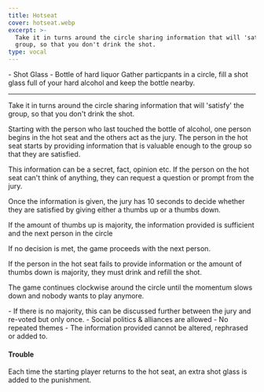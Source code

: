 ```yaml
---
title: Hotseat
cover: hotseat.webp
excerpt: >-
  Take it in turns around the circle sharing information that will 'satisfy' the
  group, so that you don't drink the shot.
type: vocal
---
```


<GameHero
  cover="/images/hotseat.webp"
  alt="Hotseat"
/>

<GameSection title="Equipment" icon="/images/liquor.webp">
-   Shot Glass
-   Bottle of hard liquor
</GameSection>

<GameSection title="Setup" icon="/images/settings.webp">
Gather particpants in a circle, fill a shot glass full of your hard alcohol and keep the bottle nearby.

* * *
</GameSection>

<GameSection title="Aim of the Game" icon="/images/target.webp">
<p>Take it in turns around the circle sharing information that will 'satisfy' the group, so that you don't drink the shot.</p>
</GameSection>

<GameSection title="How to Play" icon="/images/question.webp">
Starting with the person who last touched the bottle of alcohol, one person begins in the hot seat and the others act as the jury. The person in the hot seat starts by providing information that is valuable enough to the group so that they are satisfied.

This information can be a secret, fact, opinion etc. If the person on the hot seat can't think of anything, they can request a question or prompt from the jury.

Once the information is given, the jury has 10 seconds to decide whether they are satisfied by giving either a thumbs up or a thumbs down.

If the amount of thumbs up is majority, the information provided is sufficient and the next person in the circle

If no decision is met, the game proceeds with the next person.

If the person in the hot seat fails to provide information or the amount of thumbs down is majority, they must drink and refill the shot.

The game continues clockwise around the circle until the momentum slows down and nobody wants to play anymore.
</GameSection>

<GameSection title="Rules" icon="/images/rules.webp">
-   If there is no majority, this can be discussed further between the jury and re-voted but only once.
-   Social politics & alliances are allowed
-   No repeated themes
-   The information provided cannot be altered, rephrased or added to.
</GameSection>

<GameSection title="Special Edition" icon="/images/special.webp">

<h4>Trouble</h4>

<p>Each time the starting player returns to the hot seat, an extra shot glass is added to the punishment.</p>
</GameSection>

<ShareButtons title="Hotseat" />

<FeedbackCard>
</FeedbackCard>
